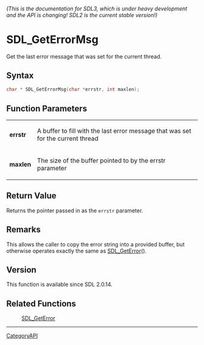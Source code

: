 ====== (This is the documentation for SDL3, which is under heavy development and the API is changing! SDL2 is the current stable version!) ======
= SDL_GetErrorMsg =

Get the last error message that was set for the current thread.

== Syntax ==

<syntaxhighlight lang='c'>
char * SDL_GetErrorMsg(char *errstr, int maxlen);
</syntaxhighlight>

== Function Parameters ==

{|
|'''errstr'''
|A buffer to fill with the last error message that was set for the current thread
|-
|'''maxlen'''
|The size of the buffer pointed to by the errstr parameter
|}

== Return Value ==

Returns the pointer passed in as the <code>errstr</code> parameter.

== Remarks ==

This allows the caller to copy the error string into a provided buffer, but
otherwise operates exactly the same as [[SDL_GetError]]().

== Version ==

This function is available since SDL 2.0.14.

== Related Functions ==

:[[SDL_GetError]]

----
[[CategoryAPI]]


